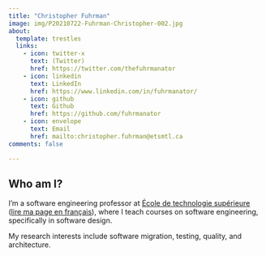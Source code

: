 ```yaml
---
title: "Christopher Fuhrman"
image: img/P20210722-Fuhrman-Christopher-002.jpg
about:
  template: trestles
  links:
    - icon: twitter-x
      text: (Twitter)
      href: https://twitter.com/thefuhrmanator
    - icon: linkedin
      text: LinkedIn
      href: https://www.linkedin.com/in/fuhrmanator/
    - icon: github
      text: Github
      href: https://github.com/fuhrmanator
    - icon: envelope
      text: Email
      href: mailto:christopher.fuhrman@etsmtl.ca
comments: false

---
```

::: {.column-page}

## Who am I?

I'm a software engineering professor at [École de technologie supérieure](https://www.etsmtl.ca/) ([lire ma page en français](https://profs.etsmtl.ca/cfuhrman/)), where I teach courses on software engineering, specifically in software design. 

My research interests include software migration, testing, quality, and architecture. 

:::
